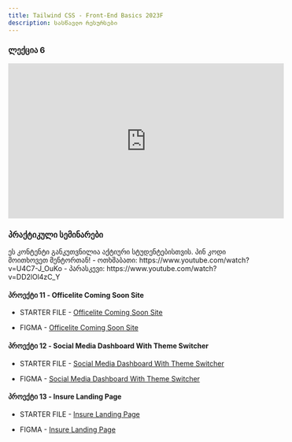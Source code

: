 ```yaml
---
title: Tailwind CSS - Front-End Basics 2023F
description: სასწავლო რესურსები
---
```


### ლექცია 6

<iframe width="560" height="315" src="https://www.youtube.com/embed/6nW51g0r0zM?si=580p4Vh8WKNUxwL_" title="YouTube video player" frameBorder="0" allow="accelerometer; autoplay; clipboard-write; encrypted-media; gyroscope; picture-in-picture; web-share" allowFullScreen></iframe>

### პრაქტიკული სემინარები

<Card>
  <PinCodeProtectedContent>
    <Locked>
      ეს კონტენტი განკუთვნილია აქტიური სტუდენტებისთვის. პინ კოდი მოითხოვეთ
      მენტორთან!
    </Locked>
    <Unlocked>
      - ოთხშაბათი: https://www.youtube.com/watch?v=U4C7-J_OuKo
      - პარასკევი: https://www.youtube.com/watch?v=DD2lOl4zC_Y
    </Unlocked>
  </PinCodeProtectedContent>
</Card>

#### პროექტი 11 - Officelite Coming Soon Site

- STARTER FILE - [Officelite Coming Soon Site](https://drive.google.com/file/d/1Syk-CnFvNiEghteOdzxanO7xO86wahjF/view?usp=sharing)

- FIGMA - [Officelite Coming Soon Site](https://www.figma.com/file/EXIUU3PnNcXI0i7V76To2C/officelite-coming-soon-site?node-id=0%3A1&mode=dev)

#### პროექტი 12 - Social Media Dashboard With Theme Switcher

- STARTER FILE - [Social Media Dashboard With Theme Switcher](https://drive.google.com/file/d/1VzpaHMdd9MmDYFZM9SW48rRresFwNL6l/view?usp=sharing)

- FIGMA - [Social Media Dashboard With Theme Switcher](https://www.figma.com/file/rDjWZwMaGswk717Q1hg6dU/social-media-dashboard-with-theme-switcher?mode=dev)

#### პროექტი 13 - Insure Landing Page

- STARTER FILE - [Insure Landing Page](https://drive.google.com/file/d/1kAlCx7zkkO9OqNmJoKo7b8YwjWdCGaGp/view?usp=sharing)

- FIGMA - [Insure Landing Page](https://www.figma.com/file/nOz1K3gbvCcZhCwDkH5sRZ/insure-landing-page?mode=dev)
